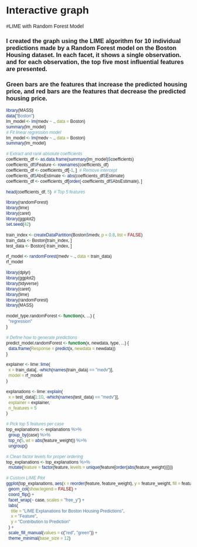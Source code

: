 # Interactive graph

<style>
  * {
    font-family: sans-serif;
  }
</style> 

<div id="plot">
</div>

<script src="https://cdn.jsdelivr.net/npm/d3@7"></script>
<script src="scripts/myscript.js"></script>

#LIME with Random Forest Model

### I created the graph using the LIME algorithm for 10 individual predictions made by a Random Forest model on the Boston Housing dataset. In each facet, it shows a single observation. and for each observation, the top five most influential features are presented. 

### Green bars are the features that increase the predicted housing price, and red bars are the features that decrease the predicted housing price. 
```r
library(MASS)
data("Boston")
lm_model <- lm(medv ~ ., data = Boston)
summary(lm_model)
# Fit linear regression model
lm_model <- lm(medv ~ ., data = Boston)
summary(lm_model)

# Extract and rank absolute coefficients
coefficients_df <- as.data.frame(summary(lm_model)$coefficients)
coefficients_df$Feature <- rownames(coefficients_df)
coefficients_df <- coefficients_df[-1, ]  # Remove intercept
coefficients_df$AbsEstimate <- abs(coefficients_df$Estimate)
coefficients_df <- coefficients_df[order(-coefficients_df$AbsEstimate), ]

head(coefficients_df, 5)  # Top 5 features

library(randomForest)
library(lime)
library(caret)
library(ggplot2)
set.seed(42)

train_index <- createDataPartition(Boston$medv, p = 0.8, list = FALSE)
train_data <- Boston[train_index, ]
test_data <- Boston[-train_index, ]

rf_model <- randomForest(medv ~ ., data = train_data)
rf_model

```




```r
library(dplyr)
library(ggplot2)
library(tidyverse)
library(caret)
library(lime)
library(randomForest)
library(MASS)

model_type.randomForest <- function(x, ...) {
  "regression"
}

# Define how to generate predictions
predict_model.randomForest <- function(x, newdata, type, ...) {
  data.frame(Response = predict(x, newdata = newdata))
}

explainer <- lime::lime(
  x = train_data[, -which(names(train_data) == "medv")],
  model = rf_model
)

explanations <- lime::explain(
  x = test_data[1:10, -which(names(test_data) == "medv")],
  explainer = explainer,
  n_features = 5
)

# Pick top 5 features per case
top_explanations <- explanations %>%
  group_by(case) %>%
  top_n(5, wt = abs(feature_weight)) %>%
  ungroup()

# Clean factor levels for proper ordering
top_explanations <- top_explanations %>%
  mutate(feature = factor(feature, levels = unique(feature[order(abs(feature_weight))])))

# Custom LIME Plot
ggplot(top_explanations, aes(x = reorder(feature, feature_weight), y = feature_weight, fill = feature_weight > 0)) +
  geom_col(show.legend = FALSE) +
  coord_flip() +
  facet_wrap(~ case, scales = "free_y") +
  labs(
    title = "LIME Explanations for Boston Housing Predictions",
    x = "Feature",
    y = "Contribution to Prediction"
  ) +
  scale_fill_manual(values = c("red", "green")) +
  theme_minimal(base_size = 12)

```

